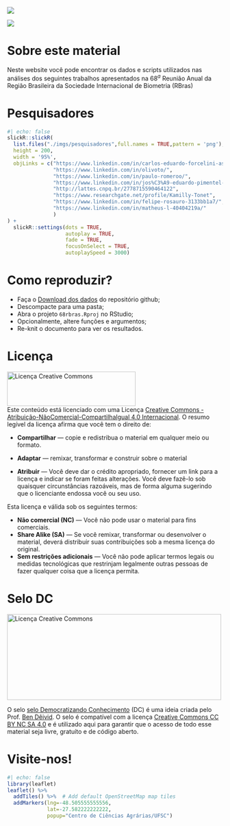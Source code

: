 
![](figs/logo.png)    


[![](https://zenodo.org/badge/758995037.svg)](https://zenodo.org/doi/10.5281/zenodo.11315766)



# Sobre este material {.unnumbered}

Neste website você pode encontrar os dados e scripts utilizados nas análises dos seguintes trabalhos apresentados na 68$^a$ Reunião Anual da Região Brasileira da Sociedade Internacional de Biometria (RBras)

# Pesquisadores {.unnumbered}

```r
#| echo: false
slickR::slickR(
  list.files("./imgs/pesquisadores",full.names = TRUE,pattern = 'png'),
  height = 200,
  width = '95%',
  objLinks = c("https://www.linkedin.com/in/carlos-eduardo-forcelini-assoni-50b78a26a/",
               "https://www.linkedin.com/in/olivoto/",
               "https://www.linkedin.com/in/paulo-romeroo/",
               "https://www.linkedin.com/in/jos%C3%A9-eduardo-pimentel-e-silva-b5961722a/",
               "http://lattes.cnpq.br/2778715590464122",
               "https://www.researchgate.net/profile/Kamilly-Tonet",
               "https://www.linkedin.com/in/felipe-rosauro-3133bb1a7/",
               "https://www.linkedin.com/in/matheus-l-40404219a/"
               )
) +
  slickR::settings(dots = TRUE,
                   autoplay = TRUE, 
                   fade = TRUE,
                   focusOnSelect = TRUE,
                   autoplaySpeed = 3000)
```

# Como reproduzir? {.unnumbered}

-   Faça o [Download dos dados](https://github.com/TiagoOlivoto/68rbras/archive/refs/heads/master.zip) do repositório github;
-   Descompacte para uma pasta;
-   Abra o projeto `68rbras.Rproj` no RStudio;
-   Opcionalmente, altere funções e argumentos;
-   Re-knit o documento para ver os resultados.


# Licença  {.unnumbered}

<a rel="license" href="http://creativecommons.org/licenses/by-nc-sa/4.0/" target="_blank" rel="noopener"><img src="https://raw.githubusercontent.com/TiagoOlivoto/tiagoolivoto/master/static/img/gemsr/license.jpg" alt="Licença Creative Commons" style="border-width:0" width="300" height="80"/></a><br />Este conteúdo está licenciado com uma Licença <a rel="license" href="http://creativecommons.org/licenses/by-nc-sa/4.0/">Creative Commons - Atribuição-NãoComercial-CompartilhaIgual 4.0 Internacional</a>. O resumo legível da licença afirma que você tem o direito de:

-   **Compartilhar** --- copie e redistribua o material em qualquer meio ou formato.

-   **Adaptar** --- remixar, transformar e construir sobre o material

-   **Atribuir** --- Você deve dar o crédito apropriado, fornecer um link para a licença e indicar se foram feitas alterações. Você deve fazê-lo sob quaisquer circunstâncias razoáveis, mas de forma alguma sugerindo que o licenciante endossa você ou seu uso.

Esta licença e válida sob os seguintes termos:

-   **Não comercial (NC)** --- Você não pode usar o material para fins comerciais.
-   **Share Alike (SA)** --- Se você remixar, transformar ou desenvolver o material, deverá distribuir suas contribuições sob a mesma licença do original.
-   **Sem restrições adicionais** --- Você não pode aplicar termos legais ou medidas tecnológicas que restrinjam legalmente outras pessoas de fazer qualquer coisa que a licença permita.

# Selo DC  {.unnumbered}

<a rel="license" href="https://bendeivide.github.io/dc/" target="_blank" rel="noopener"><img src="https://github.com/bendeivide/dc/raw/main/SeloDC-preto2.png" alt="Licença Creative Commons" style="border-width:0" width="500" height="200"/></a>

O selo [selo Democratizando Conhecimento](https://bendeivide.github.io/dc/) (DC) é uma ideia criada pelo Prof. [Ben Dêivid](https://bendeivide.github.io/). O selo é compatível com a licença [Creative Commons CC BY NC SA 4.0](http://creativecommons.org/licenses/by-nc-sa/4.0/) e é utilizado aqui para garantir que o acesso de todo esse material seja livre, gratuíto e de código aberto.

# Visite-nos!  {.unnumbered}

```r
#| echo: false
library(leaflet)
leaflet() %>%
  addTiles() %>%  # Add default OpenStreetMap map tiles
  addMarkers(lng=-48.505555555556,
             lat=-27.582222222222,
             popup="Centro de Ciências Agrárias/UFSC")

```
